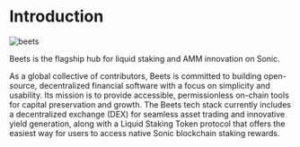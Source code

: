 # Introduction

![beets](/images/beets6.png)

Beets is the flagship hub for liquid staking and AMM innovation on Sonic.

As a global collective of contributors, Beets is committed to building open-source, decentralized financial software with a focus on simplicity and usability. Its mission is to provide accessible, permissionless on-chain tools for capital preservation and growth. The Beets tech stack currently includes a decentralized exchange (DEX) for seamless asset trading and innovative yield generation, along with a Liquid Staking Token protocol that offers the easiest way for users to access native Sonic blockchain staking rewards.
